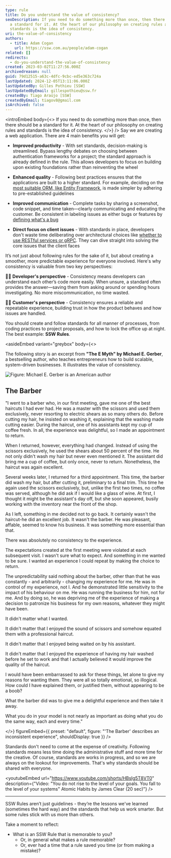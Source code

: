 ```yaml
---
type: rule
title: Do you understand the value of consistency?
seoDescription: If you need to do something more than once, then there should be
  a standard for it. At the heart of our philosophy on creating rules and
  standards is the idea of consistency.
uri: the-value-of-consistency
authors:
  - title: Adam Cogan
    url: https://ssw.com.au/people/adam-cogan
related: []
redirects:
  - do-you-understand-the-value-of-consistency
created: 2023-03-02T11:27:56.000Z
archivedreason: null
guid: 79d12515-a63c-4dfc-9cbc-ed5e363c724a
lastUpdated: 2024-12-05T13:11:06.000Z
lastUpdatedBy: Gilles Pothieu [SSW]
lastUpdatedByEmail: gillespothieu@ssw.fr
createdBy: Tiago Araújo [SSW]
createdByEmail: tiagov8@gmail.com
isArchived: false
---
```


<introEmbed
  body={<>
If you need to do something more than once, then there should be a standard for it. At the heart of our philosophy on creating rules and standards is the idea of consistency.
  </>}
/>
Say we are creating a web application. There are 4 main benefits you will get:

* **Improved productivity** - With set standards, decision-making is streamlined. Bypass lengthy debates on choosing between authentication frameworks for a project; the standard approach is already defined in the rule. This allows developers to focus on building upon existing foundations rather than reinventing the wheel

* **Enhanced quality** - Following best practices ensures that the applications are built to a higher standard. For example, deciding on the [most suitable ORM, like Entity Framework](/why-to-use-entity-framework), is made simpler by adhering to pre-established guidelines

* **Improved communication** - Complete tasks by sharing a screenshot, code snippet, and time taken—clearly communicating and educating the customer. Be consistent in labeling issues as either bugs or features by [defining what's a bug](/definition-of-a-bug)

* **Direct focus on client issues** - With standards in place, developers don't waste time deliberating over architectural choices like [whether to use RESTful services or gRPC](/choose-the-right-api-tech). They can dive straight into solving the core issues that the client faces

It’s not just about following rules for the sake of it, but about creating a smoother, more predictable experience for everyone involved. Here's why consistency is valuable from two key perspectives:

👨‍💻 **Developer's perspective** - Consistency means developers can understand each other’s code more easily. When unsure, a standard often provides the answer—saving them from asking around or spending hours investigating. No more miscommunication, no time wasted.

👩‍💼 **Customer's perspective** - Consistency ensures a reliable and repeatable experience, building trust in how the product behaves and how issues are handled.

You should create and follow standards for all manner of processes, from coding practices to project proposals, and how to lock the office up at night. The best example: **SSW Rules**.

<asideEmbed
  variant="greybox"
  body={<>
    
The following story is an excerpt from **"The E Myth" by Michael E. Gerber**, a bestselling author, who teaches entrepreneurs how to build scalable, system-driven businesses. It illustrates the value of consistency.

![Figure: Michael E. Gerber is an American author](/uploads/rules/the-value-of-consistency/consistency.png)

## The Barber

"I went to a barber who, in our first meeting, gave me one of the best haircuts I had ever had. He was a master with the scissors and used them exclusively, never resorting to electric shears as so many others do. Before cutting my hair, he insisted on washing it, explaining that the washing made cutting easier. During the haircut, one of his assistants kept my cup of coffee fresh. In all, the experience was delightful, so I made an appointment to return.

When I returned, however, everything had changed. Instead of using the scissors exclusively, he used the shears about 50 percent of the time. He not only didn't wash my hair but never even mentioned it. The assistant did bring me a cup of coffee, but only once, never to return. Nonetheless, the haircut was again excellent.

Several weeks later, I returned for a third appointment. This time, the barber did wash my hair, but after cutting it, preliminary to a final trim. This time he again used the scissors exclusively, but, unlike the first two times, no coffee was served, although he did ask if I would like a glass of wine. At first, I thought it might be the assistant's day off, but she soon appeared, busily working with the inventory near the front of the shop.

As I left, something in me decided not to go back. It certainly wasn't the haircut-he did an excellent job. It wasn't the barber. He was pleasant, affable, seemed to know his business. It was something more essential than that.

There was absolutely no consistency to the experience.

The expectations created at the first meeting were violated at each subsequent visit. I wasn't sure what to expect. And something in me wanted to be sure. I wanted an experience I could repeat by making the choice to return.

The unpredictability said nothing about the barber, other than that he was constantly - and arbitrarily - changing my experience for me. He was in control of my experience, not I. And he demonstrated little sensitivity to the impact of his behaviour on me. He was running the business for him, not for me. And by doing so, he was depriving me of the experience of making a decision to patronize his business for my own reasons, whatever they might have been.

It didn't matter what I wanted.

It didn't matter that I enjoyed the sound of scissors and somehow equated them with a professional haircut.

It didn't matter that I enjoyed being waited on by his assistant.

It didn't matter that I enjoyed the experience of having my hair washed before he set to work and that I actually believed it would improve the quality of the haircut.

I would have been embarrassed to ask for these things, let alone to give my reasons for wanting them. They were all so totally emotional, so illogical. How could I have explained them, or justified them, without appearing to be a boob?

What the barber did was to give me a delightful experience and then take it away.

What you do in your model is not nearly as important as doing what you do the same way, each and every time."

  </>}
  figureEmbed={{
    preset: "default",
    figure: "'The Barber' describes an inconsistent experience",
    shouldDisplay: true
  }}
/>

Standards don't need to come at the expense of creativity. Following standards means less time doing the administrative stuff and more time for the creative. Of course, standards are works in progress, and so we are always on the lookout for improvements. That's why standards should be shared with everyone.

<youtubeEmbed url="https://www.youtube.com/shorts/HBsIg5T8VT0" description={"Video: \"You do not rise to the level of your goals. You fall to the level of your systems\" Atomic Habits by James Clear (20 sec)"} />

---

SSW Rules aren’t just guidelines - they’re the lessons we've learned (sometimes the hard way) and the standards that help us work smarter. But some rules stick with us more than others.

Take a moment to reflect:

* What is an SSW Rule that is memorable to you?
  * Or, in general what makes a rule memorable?
  * Or, ever had a time that a rule saved you time (or from making a mistake)?
